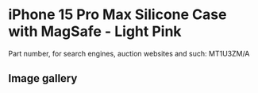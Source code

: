 
# iPhone 15 Pro Max Silicone Case with MagSafe - Light Pink

Part number, for search engines, auction websites and such: MT1U3ZM/A

## Image gallery

<div style={{ width: '100%', maxWidth: '768px' }}>
<GalleryComponent
    images={[
      {
        original: "/everysource/MT1U3.webp",
        thumbnail: "/everypreview/MT1U3.webp",
      },
      {
        original: "/everysource/MT1U3_AV1.webp",
        thumbnail: "/everypreview/MT1U3_AV1.webp",
      },
      {
        original: "/everysource/MT1U3_AV2.webp",
        thumbnail: "/everypreview/MT1U3_AV2.webp",
      },
      {
        original: "/everysource/MT1U3_AV3.webp",
        thumbnail: "/everypreview/MT1U3_AV3.webp",
      }
    ]}
  />
</div>